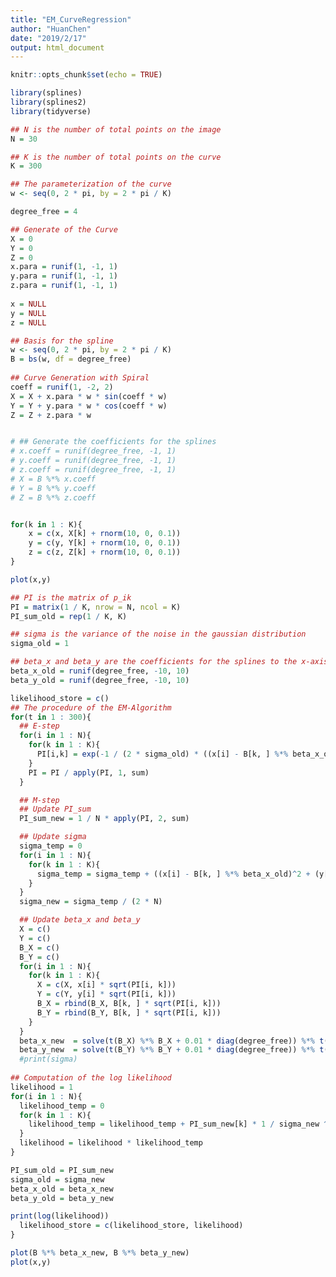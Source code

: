 ```yaml
---
title: "EM_CurveRegression"
author: "HuanChen"
date: "2019/2/17"
output: html_document
---
```


```r
knitr::opts_chunk$set(echo = TRUE)
```

```r
library(splines)
library(splines2)
library(tidyverse)
```

```r
## N is the number of total points on the image
N = 30

## K is the number of total points on the curve 
K = 300

## The parameterization of the curve 
w <- seq(0, 2 * pi, by = 2 * pi / K)

degree_free = 4

## Generate of the Curve
X = 0
Y = 0
Z = 0
x.para = runif(1, -1, 1)
y.para = runif(1, -1, 1)
z.para = runif(1, -1, 1)
  
x = NULL
y = NULL
z = NULL

## Basis for the spline
w <- seq(0, 2 * pi, by = 2 * pi / K)
B = bs(w, df = degree_free)
  
## Curve Generation with Spiral
coeff = runif(1, -2, 2)
X = X + x.para * w * sin(coeff * w)
Y = Y + y.para * w * cos(coeff * w)
Z = Z + z.para * w


# ## Generate the coefficients for the splines
# x.coeff = runif(degree_free, -1, 1)
# y.coeff = runif(degree_free, -1, 1)
# z.coeff = runif(degree_free, -1, 1)
# X = B %*% x.coeff
# Y = B %*% y.coeff
# Z = B %*% z.coeff


for(k in 1 : K){
    x = c(x, X[k] + rnorm(10, 0, 0.1))
    y = c(y, Y[k] + rnorm(10, 0, 0.1))
    z = c(z, Z[k] + rnorm(10, 0, 0.1))
}

plot(x,y)
```

```r
## PI is the matrix of p_ik
PI = matrix(1 / K, nrow = N, ncol = K)
PI_sum_old = rep(1 / K, K)

## sigma is the variance of the noise in the gaussian distribution
sigma_old = 1

## beta_x and beta_y are the coefficients for the splines to the x-axis and y-axis
beta_x_old = runif(degree_free, -10, 10)
beta_y_old = runif(degree_free, -10, 10)

likelihood_store = c()
## The procedure of the EM-Algorithm
for(t in 1 : 300){
  ## E-step
  for(i in 1 : N){
    for(k in 1 : K){
      PI[i,k] = exp(-1 / (2 * sigma_old) * ((x[i] - B[k, ] %*% beta_x_old) ^ 2 + (y[i] - B[k, ] %*%   beta_y_old)^ 2)) * PI_sum_old[k]
    }
    PI = PI / apply(PI, 1, sum)
  }

  ## M-step
  ## Update PI_sum
  PI_sum_new = 1 / N * apply(PI, 2, sum)

  ## Update sigma
  sigma_temp = 0
  for(i in 1 : N){
    for(k in 1 : K){
      sigma_temp = sigma_temp + ((x[i] - B[k, ] %*% beta_x_old)^2 + (y[i] - B[k, ] %*% beta_y_old)^2) * PI[i,k]
    }
  }
  sigma_new = sigma_temp / (2 * N)

  ## Update beta_x and beta_y
  X = c()
  Y = c()
  B_X = c()
  B_Y = c()
  for(i in 1 : N){
    for(k in 1 : K){
      X = c(X, x[i] * sqrt(PI[i, k]))
      Y = c(Y, y[i] * sqrt(PI[i, k]))
      B_X = rbind(B_X, B[k, ] * sqrt(PI[i, k]))
      B_Y = rbind(B_Y, B[k, ] * sqrt(PI[i, k]))
    }
  }
  beta_x_new  = solve(t(B_X) %*% B_X + 0.01 * diag(degree_free)) %*% t(B_X) %*% X
  beta_y_new  = solve(t(B_Y) %*% B_Y + 0.01 * diag(degree_free)) %*% t(B_Y) %*% Y
  #print(sigma)
  
## Computation of the log likelihood
likelihood = 1
for(i in 1 : N){
  likelihood_temp = 0
  for(k in 1 : K){
    likelihood_temp = likelihood_temp + PI_sum_new[k] * 1 / sigma_new ^ exp(-1/(2 *     sigma_new) ^ ((x[i] - B[k, ] %*% beta_x_new ) + (y[i] - B[k, ] %*% beta_y_new)^2 ))
  }
  likelihood = likelihood * likelihood_temp
}

PI_sum_old = PI_sum_new
sigma_old = sigma_new
beta_x_old = beta_x_new
beta_y_old = beta_y_new

print(log(likelihood))
  likelihood_store = c(likelihood_store, likelihood)
}

plot(B %*% beta_x_new, B %*% beta_y_new)
plot(x,y)
```


